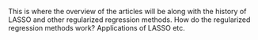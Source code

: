This is where the overview of the articles will be along with the history of LASSO and other regularized regression methods. How do the regularized regression methods work? Applications of LASSO etc.
